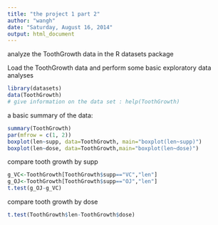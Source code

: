 ```yaml
---
title: "the project 1 part 2"
author: "wangh"
date: "Saturday, August 16, 2014"
output: html_document
---
```


analyze the ToothGrowth data in the R datasets package

Load the ToothGrowth data and perform some basic exploratory data analyses
```r
library(datasets)
data(ToothGrowth)
# give information on the data set : help(ToothGrowth)
```
a basic summary of the data:
```r
summary(ToothGrowth)
par(mfrow = c(1, 2))
boxplot(len~supp, data=ToothGrowth, main="boxplot(len~supp)")
boxplot(len~dose, data=ToothGrowth,main="boxplot(len~dose)")
```

compare tooth growth by supp
```r
g_VC<-ToothGrowth[ToothGrowth$supp=="VC","len"]
g_OJ<-ToothGrowth[ToothGrowth$supp=="OJ","len"]
t.test(g_OJ-g_VC)
```

compare tooth growth by dose
```r
t.test(ToothGrowth$len-ToothGrowth$dose)
```
